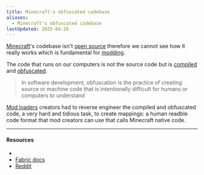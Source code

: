 ```yaml
---
title: Minecraft's obfuscated codebase
aliases:
  - Minecraft's obfuscated codebase
lastUpdated: 2025-04-26
---
```



[Minecraft](/minecraft)'s codebase isn't [open source](https://en.wikipedia.org/wiki/Open_source) therefore we cannot see how it really works which is fundamental for [modding](/modding).

The code that runs on our computers is not the source code but is [compiled](https://en.wikipedia.org/wiki/Compiler) and [obfuscated](https://en.wikipedia.org/wiki/Obfuscation_(software)).
> In software development, obfuscation is the practice of creating source or machine code that is intentionally difficult for humans or computers to understand

[Mod loaders](/modloader) creators had to reverse engineer the compiled and obfuscated code, a very hard and tidious task, to create mappings: a human readble code format that mod creators can use that calls Minecraft native code.

---

#### Resources

- <Wiki src="https://minecraft.wiki/w/Obfuscation_map" />
- [Fabric docs](https://docs.fabricmc.net/develop/getting-started/introduction-to-fabric-and-modding#why-is-fabric-necessary-to-mod-minecraft)
- [Reddit](https://www.reddit.com/r/Minecraft/comments/30pjwg/why_is_minecraft_still_closed_source/)
